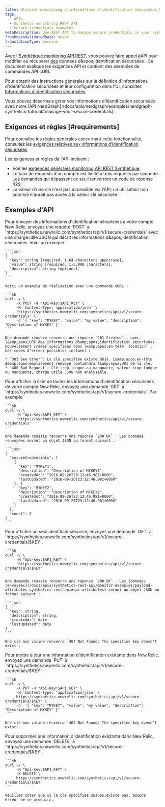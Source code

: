 ```yaml
---
title: Utiliser monitoring d'informations d'identification sécurisées Synthétique API
tags:
  - APIs
  - Synthetic monitoring REST API
  - Secure credentials examples
metaDescription: Use REST API to manage secure credentials in your synthetic monitors.
freshnessValidatedDate: never
translationType: machine
---
```


Avec l&apos;[Synthétique monitoring API REST](/docs/apis/synthetics-rest-api/monitor-examples/manage-synthetics-monitors-rest-api), vous pouvez faire appel àAPI pour modifier ou récupérer [des](/docs/synthetics/new-relic-synthetics/using-monitors/secure-credentials-store-credentials-information-scripted-browsers) données d&amp;apos;identification sécurisées . Ce document explique les exigences API et contient des exemples de commandes API cURL.

Pour obtenir des instructions générales sur la définition d&apos;informations d&apos;identification sécurisées et leur configuration dans l&apos;UI, consultez [Informations d&apos;identification sécurisées](/docs/synthetics/new-relic-synthetics/using-monitors/secure-credentials-store-credentials-information-scripted-browsers).

<Callout variant="important">
  Vous pouvez désormais gérer vos informations d&apos;identification sécurisées avec notre [API NerdGraph](/docs/apis/nerdgraph/examples/nerdgraph-synthetics-tutorial#manage-your-secure-credentials).
</Callout>

## Exigences et règles [#requirements]

Pour connaître les règles générales concernant cette fonctionnalité, consultez les [exigences relatives aux informations d&apos;identification sécurisées](/docs/synthetics/new-relic-synthetics/using-monitors/secure-credentials-store-credentials-information-scripted-browsers#requirements).

Les exigences et règles de l&apos;API incluent :

* Voir les [exigences générales monitoring API REST Synthétique](/docs/apis/synthetics-rest-api/monitor-examples/manage-synthetics-monitors-rest-api#use-api).
* Le taux de requests d&apos;un compte est limité à trois requests par seconde. Les demandes qui dépassent ce seuil renverront un code de réponse 429.
* La valeur d&apos;une clé n&apos;est pas accessible via l&apos;API; un utilisateur non autorisé n&apos;aurait pas accès à la valeur clé sécurisée.

## Exemples d&apos;API

<CollapserGroup>
  <Collapser id="add-secure-credential" title="Ajouter un identifiant sécurisé">
    Pour envoyer des informations d&apos;identification sécurisées à votre compte New Relic, envoyez une requête `POST` à `https://synthetics.newrelic.com/synthetics/api/v1/secure-credentials` avec une charge utile JSON qui décrit les informations d&amp;apos;identification sécurisées. Voici un exemple :

    ```json
    {
      "key": string [required, 1-64 characters uppercase],
      "value": string [required, 1-3,000 characters],
      "description": string [optional]
    }
    ```

    Voici un exemple de réalisation avec une commande cURL :

    ```sh
    curl -v \
         -X POST -H "Api-Key:$API_KEY" \
         -H 'Content-Type: application/json' \ 
         'https://synthetics.newrelic.com/synthetics/api/v1/secure-credentials' \
         -d '{ "key": "MYKEY", "value": "my value", "description": "Description of MYKEY" }'
    ```

    Une demande réussie renverra une réponse `201 Created` , avec l&amp;apos;URI des informations d&amp;apos;identification sécurisées nouvellement créées spécifiées dans l&amp;apos;en-tête `location` . Les codes d’erreur possibles incluent :

    * `303 See Other`: La clé spécifiée existe déjà. L&amp;apos;en-tête d&amp;apos;emplacement renvoyé contiendra l&amp;apos;URI de la clé.
    * `400 Bad Request`: Clé trop longue ou manquante, valeur trop longue ou manquante, charge utile JSON non analysable.
  </Collapser>

  <Collapser id="get-all-secure-credential" title="Obtenez toutes les informations d'identification sécurisées">
    Pour afficher la liste de toutes les informations d&apos;identification sécurisées de votre compte New Relic, envoyez une demande `GET` à `https://synthetics.newrelic.com/synthetics/api/v1/secure-credentials`. Par exemple:

    ```sh
    curl -v \
         -H "Api-Key:$API_KEY" \
         'https://synthetics.newrelic.com/synthetics/api/v1/secure-credentials'
    ```

    Une demande réussie renverra une réponse `200 OK` . Les données renvoyées seront un objet JSON au format suivant :

    ```json
    {
      "secureCredentials": [
        {
          "key": "MYKEY1",
          "description": "Description of MYKEY1",
          "createdAt": "2016-09-26T23:12:46.981+0000",
          "lastUpdated": "2016-09-26T23:12:46.981+0000"
        }, {
          "key": "MYKEY2",
          "description": "Description of MYKEY2",
          "createdAt": "2016-09-26T23:12:46.981+0000",
          "lastUpdated": "2016-09-26T23:12:46.981+0000"
        }
      ],
      "count": 2
    }
    ```
  </Collapser>

  <Collapser id="get-secure-credential" title="Obtenez un identifiant sécurisé spécifique">
    Pour afficher un seul identifiant sécurisé, envoyez une demande `GET` à `https://synthetics.newrelic.com/synthetics/api/v1/secure-credentials/$KEY`.

    ```SH
    curl -v \
         -H "Api-Key:$API_KEY" \
         'https://synthetics.newrelic.com/synthetics/api/v1/secure-credentials/$KEY'
    ```

    Une demande réussie renverra une réponse `200 OK` . Les [données renvoyées](/docs/apis/synthetics-rest-api/monitor-examples/payload-attributes-synthetics-rest-api#api-attributes) seront un objet JSON au format suivant :

    ```json
    {
      "key": string,
      "description": string,
      "createdAt": date,​
      "lastUpdated": date
    }
    ```

    Une clé non valide renverra `404 Not Found: The specified key doesn't exist`.
  </Collapser>

  <Collapser id="update-secure-credential" title="Mettre à jour un identifiant sécurisé existant">
    Pour mettre à jour une information d’identification existante dans New Relic, envoyez une demande `PUT` à `https://synthetics.newrelic.com/synthetics/api/v1/secure-credentials/$KEY`.

    ```sh
    curl -v \
         -X PUT -H "Api-Key:$API_KEY" \
         -H 'Content-Type: 'application/json' \
         https://synthetics.newrelic.com/synthetics/api/v1/secure-credentials/$KEY' \
         -d  '{ "key": "MYKEY", "value": "my value", "description": "Description of MYKEY" }'
    ```

    Une clé non valide renverra `404 Not Found: The specified key doesn't exist`.
  </Collapser>

  <Collapser id="delete-secure-credential" title="Supprimer un identifiant sécurisé existant">
    Pour supprimer une information d’identification existante dans New Relic, envoyez une demande `DELETE` à `https://synthetics.newrelic.com/synthetics/api/v1/secure-credentials/$KEY`.

    ```sh
    curl -v \
         -H "Api-Key:$API_KEY" \
         -X DELETE \
         https://synthetics.newrelic.com/synthetics/api/v1/secure-credentials/$KEY
    ```

    Veuillez noter que si la clé spécifiée n&apos;existe pas, aucune erreur ne se produira.
  </Collapser>
</CollapserGroup>